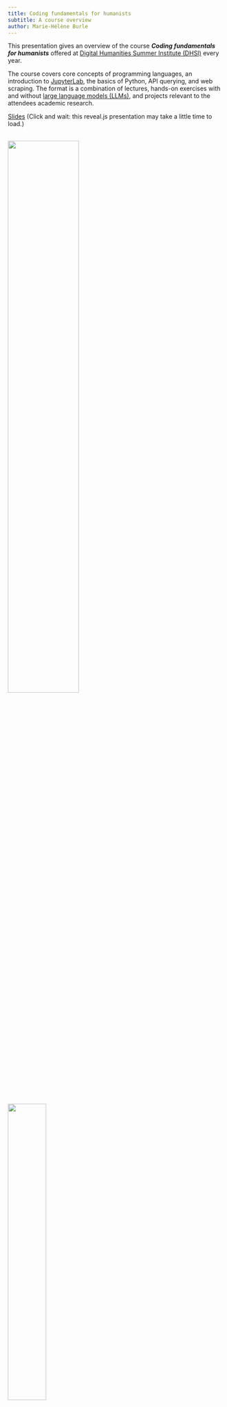 ```yaml
---
title: Coding fundamentals for humanists
subtitle: A course overview
author: Marie-Hélène Burle
---
```


:::{.def}

This presentation gives an overview of the course ***Coding fundamentals for humanists*** offered at [Digital Humanities Summer Institute (DHSI)](https://dhsi.org/) every year.

The course covers core concepts of programming languages, an introduction to [JupyterLab](https://jupyter.org/), the basics of Python, API querying, and web scraping. The format is a combination of lectures, hands-on exercises with and without [large language models (LLMs)](https://en.wikipedia.org/wiki/Llm), and projects relevant to the attendees academic research.

:::

[Slides](dhsi_slides.qmd){.btn .btn-outline-primary} [(Click and wait: this reveal.js presentation may take a little time to load.)]{.inlinenote}
<br><br>

![](/img/logo_dhsi.png){fig-alt="frontlogo" fig-align="center" width="57.3%"}
![](/img/logo_dhsi_montreal.png){fig-alt="frontlogo" fig-align="center" width="42%"}

